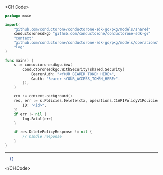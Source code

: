 
<CH.Code>
```go Delete.go
package main

import(
	"github.com/conductorone/conductorone-sdk-go/pkg/models/shared"
	conductoronesdkgo "github.com/conductorone/conductorone-sdk-go"
	"context"
	"github.com/conductorone/conductorone-sdk-go/pkg/models/operations"
	"log"
)

func main() {
    s := conductoronesdkgo.New(
        conductoronesdkgo.WithSecurity(shared.Security{
            BearerAuth: "<YOUR_BEARER_TOKEN_HERE>",
            Oauth: "Bearer <YOUR_ACCESS_TOKEN_HERE>",
        }),
    )

    ctx := context.Background()
    res, err := s.Policies.Delete(ctx, operations.C1APIPolicyV1PoliciesDeleteRequest{
        ID: "<id>",
    })
    if err != nil {
        log.Fatal(err)
    }

    if res.DeletePolicyResponse != nil {
        // handle response
    }
}
```
---

```json Example Response
  {}
```
</CH.Code>
